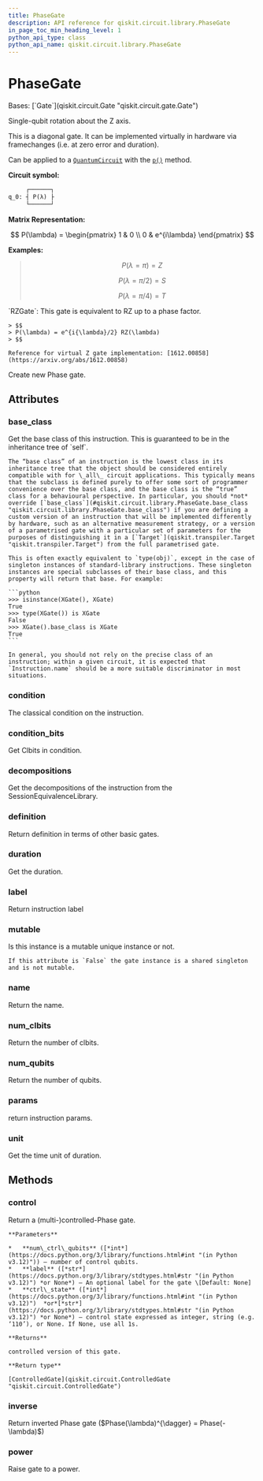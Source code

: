 ```yaml
---
title: PhaseGate
description: API reference for qiskit.circuit.library.PhaseGate
in_page_toc_min_heading_level: 1
python_api_type: class
python_api_name: qiskit.circuit.library.PhaseGate
---
```


# PhaseGate

<Class id="qiskit.circuit.library.PhaseGate" isDedicatedPage={true} github="https://github.com/qiskit/qiskit/tree/stable/0.45/qiskit/circuit/library/standard_gates/p.py" signature="qiskit.circuit.library.PhaseGate(theta, label=None, *, duration=None, unit='dt')">
  Bases: [`Gate`](qiskit.circuit.Gate "qiskit.circuit.gate.Gate")

  Single-qubit rotation about the Z axis.

  This is a diagonal gate. It can be implemented virtually in hardware via framechanges (i.e. at zero error and duration).

  Can be applied to a [`QuantumCircuit`](qiskit.circuit.QuantumCircuit "qiskit.circuit.QuantumCircuit") with the [`p()`](qiskit.circuit.QuantumCircuit#p "qiskit.circuit.QuantumCircuit.p") method.

  **Circuit symbol:**

  ```python
       ┌──────┐
  q_0: ┤ P(λ) ├
       └──────┘
  ```

  **Matrix Representation:**

$$
P(\lambda) =
\begin{pmatrix}
1 & 0 \\
0 & e^{i\lambda}
\end{pmatrix}
$$

  **Examples:**

  > $$
  > P(\lambda = \pi) = Z
  > $$
  >
  > $$
  > P(\lambda = \pi/2) = S
  > $$
  >
  > $$
  > P(\lambda = \pi/4) = T
  > $$

  <Admonition title="See also" type="note">
    `RZGate`: This gate is equivalent to RZ up to a phase factor.

    > $$
    > P(\lambda) = e^{i{\lambda}/2} RZ(\lambda)
    > $$

    Reference for virtual Z gate implementation: [1612.00858](https://arxiv.org/abs/1612.00858)
  </Admonition>

  Create new Phase gate.

  ## Attributes

  ### base\_class

  <Attribute id="qiskit.circuit.library.PhaseGate.base_class" name="base_class">
    Get the base class of this instruction. This is guaranteed to be in the inheritance tree of `self`.

    The “base class” of an instruction is the lowest class in its inheritance tree that the object should be considered entirely compatible with for \_all\_ circuit applications. This typically means that the subclass is defined purely to offer some sort of programmer convenience over the base class, and the base class is the “true” class for a behavioural perspective. In particular, you should *not* override [`base_class`](#qiskit.circuit.library.PhaseGate.base_class "qiskit.circuit.library.PhaseGate.base_class") if you are defining a custom version of an instruction that will be implemented differently by hardware, such as an alternative measurement strategy, or a version of a parametrised gate with a particular set of parameters for the purposes of distinguishing it in a [`Target`](qiskit.transpiler.Target "qiskit.transpiler.Target") from the full parametrised gate.

    This is often exactly equivalent to `type(obj)`, except in the case of singleton instances of standard-library instructions. These singleton instances are special subclasses of their base class, and this property will return that base. For example:

    ```python
    >>> isinstance(XGate(), XGate)
    True
    >>> type(XGate()) is XGate
    False
    >>> XGate().base_class is XGate
    True
    ```

    In general, you should not rely on the precise class of an instruction; within a given circuit, it is expected that `Instruction.name` should be a more suitable discriminator in most situations.
  </Attribute>

  ### condition

  <Attribute id="qiskit.circuit.library.PhaseGate.condition" name="condition">
    The classical condition on the instruction.
  </Attribute>

  ### condition\_bits

  <Attribute id="qiskit.circuit.library.PhaseGate.condition_bits" name="condition_bits">
    Get Clbits in condition.
  </Attribute>

  ### decompositions

  <Attribute id="qiskit.circuit.library.PhaseGate.decompositions" name="decompositions">
    Get the decompositions of the instruction from the SessionEquivalenceLibrary.
  </Attribute>

  ### definition

  <Attribute id="qiskit.circuit.library.PhaseGate.definition" name="definition">
    Return definition in terms of other basic gates.
  </Attribute>

  ### duration

  <Attribute id="qiskit.circuit.library.PhaseGate.duration" name="duration">
    Get the duration.
  </Attribute>

  ### label

  <Attribute id="qiskit.circuit.library.PhaseGate.label" name="label">
    Return instruction label
  </Attribute>

  ### mutable

  <Attribute id="qiskit.circuit.library.PhaseGate.mutable" name="mutable">
    Is this instance is a mutable unique instance or not.

    If this attribute is `False` the gate instance is a shared singleton and is not mutable.
  </Attribute>

  ### name

  <Attribute id="qiskit.circuit.library.PhaseGate.name" name="name">
    Return the name.
  </Attribute>

  ### num\_clbits

  <Attribute id="qiskit.circuit.library.PhaseGate.num_clbits" name="num_clbits">
    Return the number of clbits.
  </Attribute>

  ### num\_qubits

  <Attribute id="qiskit.circuit.library.PhaseGate.num_qubits" name="num_qubits">
    Return the number of qubits.
  </Attribute>

  ### params

  <Attribute id="qiskit.circuit.library.PhaseGate.params" name="params">
    return instruction params.
  </Attribute>

  ### unit

  <Attribute id="qiskit.circuit.library.PhaseGate.unit" name="unit">
    Get the time unit of duration.
  </Attribute>

  ## Methods

  ### control

  <Function id="qiskit.circuit.library.PhaseGate.control" name="control" signature="control(num_ctrl_qubits=1, label=None, ctrl_state=None)">
    Return a (multi-)controlled-Phase gate.

    **Parameters**

    *   **num\_ctrl\_qubits** ([*int*](https://docs.python.org/3/library/functions.html#int "(in Python v3.12)")) – number of control qubits.
    *   **label** ([*str*](https://docs.python.org/3/library/stdtypes.html#str "(in Python v3.12)") *or None*) – An optional label for the gate \[Default: None]
    *   **ctrl\_state** ([*int*](https://docs.python.org/3/library/functions.html#int "(in Python v3.12)")  *or*[*str*](https://docs.python.org/3/library/stdtypes.html#str "(in Python v3.12)") *or None*) – control state expressed as integer, string (e.g. ‘110’), or None. If None, use all 1s.

    **Returns**

    controlled version of this gate.

    **Return type**

    [ControlledGate](qiskit.circuit.ControlledGate "qiskit.circuit.ControlledGate")
  </Function>

  ### inverse

  <Function id="qiskit.circuit.library.PhaseGate.inverse" name="inverse" signature="inverse()">
    Return inverted Phase gate ($Phase(\lambda)^{\dagger} = Phase(-\lambda)$)
  </Function>

  ### power

  <Function id="qiskit.circuit.library.PhaseGate.power" name="power" signature="power(exponent)">
    Raise gate to a power.
  </Function>
</Class>

